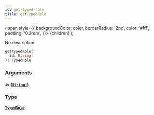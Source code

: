 ```yaml
---
id: get-typed-role
title: getTypedRole
---
```


<span
style={{
      backgroundColor: color,
      borderRadius: '2px',
      color: '#fff',
      padding: '0.2rem',
    }}>
{children}
</span>
);

No description

```graphql
getTypedRole(
  id: String!
): TypedRole

```

### Arguments

#### `id` ([`String!`](/docs/schema/scalars/string))

### Type

#### [`TypedRole`](/docs/schema/objects/typed-role)
